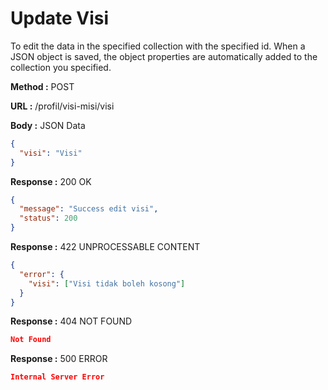 
# Update Visi

To edit the data in the specified collection with the specified id.
When a JSON object is saved, the object properties are automatically added to the collection you specified.

**Method :** <Badge variant="success">POST</Badge>

**URL :** <Badge variant="dark">/profil/visi-misi/visi</Badge>

**Body :** <Badge variant="warning">JSON Data</Badge>

```json
{
  "visi": "Visi"
}
```

**Response :** <BadgeOutline variant="success">200 OK</BadgeOutline>

```json
{
  "message": "Success edit visi",
  "status": 200
}
```

**Response :** <BadgeOutline variant="info">422 UNPROCESSABLE CONTENT</BadgeOutline>

```json
{
  "error": {
    "visi": ["Visi tidak boleh kosong"]
  }
}
```

**Response :** <BadgeOutline variant="warning">404 NOT FOUND</BadgeOutline>

```json
Not Found
```

**Response :** <BadgeOutline variant="danger">500 ERROR</BadgeOutline>

```json
Internal Server Error
```
